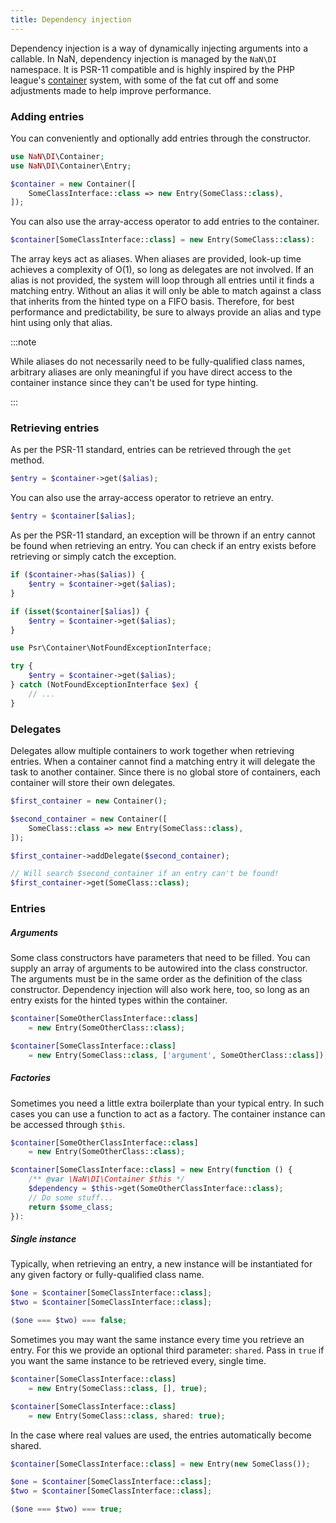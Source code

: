```yaml
---
title: Dependency injection
---
```


Dependency injection is a way of dynamically injecting arguments into a callable.
In NaN, dependency injection is managed by the `NaN\DI` namespace.
It is PSR-11 compatible and is highly inspired by the PHP league's [container](https://container.thephpleague.com/4.x/) system, with some of the fat cut off and some adjustments made to help improve performance.

### Adding entries

You can conveniently and optionally add entries through the constructor.

```php
use NaN\DI\Container;
use NaN\DI\Container\Entry;

$container = new Container([
	SomeClassInterface::class => new Entry(SomeClass::class),
]);
```

You can also use the array-access operator to add entries to the container.

```php
$container[SomeClassInterface::class] = new Entry(SomeClass::class):
```

The array keys act as aliases.
When aliases are provided, look-up time achieves a complexity of O(1), so long as delegates are not involved.
If an alias is not provided, the system will loop through all entries until it finds a matching entry.
Without an alias it will only be able to match against a class that inherits from the hinted type on a FIFO basis.
Therefore, for best performance and predictability, be sure to always provide an alias and type hint using only that alias.

:::note

While aliases do not necessarily need to be fully-qualified class names,
	arbitrary aliases are only meaningful if you have direct access to the container instance since they can't be used for type hinting.

:::

### Retrieving entries

As per the PSR-11 standard, entries can be retrieved through the `get` method.

```php
$entry = $container->get($alias);
```

You can also use the array-access operator to retrieve an entry.

```php
$entry = $container[$alias];
```

As per the PSR-11 standard, an exception will be thrown if an entry cannot be found when retrieving an entry.
You can check if an entry exists before retrieving or simply catch the exception.

```php
if ($container->has($alias)) {
	$entry = $container->get($alias);
}
```

```php
if (isset($container[$alias]) {
	$entry = $container->get($alias);
}
```

```php
use Psr\Container\NotFoundExceptionInterface;

try {
	$entry = $container->get($alias);
} catch (NotFoundExceptionInterface $ex) {
	// ...
}
```

### Delegates

Delegates allow multiple containers to work together when retrieving entries.
When a container cannot find a matching entry it will delegate the task to another container.
Since there is no global store of containers, each container will store their own delegates.

```php
$first_container = new Container();

$second_container = new Container([
	SomeClass::class => new Entry(SomeClass::class),
]);

$first_container->addDelegate($second_container);

// Will search $second_container if an entry can't be found!
$first_container->get(SomeClass::class);
```

### Entries

##### Arguments

Some class constructors have parameters that need to be filled.
You can supply an array of arguments to be autowired into the class constructor.
The arguments must be in the same order as the definition of the class constructor.
Dependency injection will also work here, too, so long as an entry exists for the hinted types within the container.

```php
$container[SomeOtherClassInterface::class]
	= new Entry(SomeOtherClass::class);

$container[SomeClassInterface::class]
	= new Entry(SomeClass::class, ['argument', SomeOtherClass::class]);
```

##### Factories

Sometimes you need a little extra boilerplate than your typical entry.
In such cases you can use a function to act as a factory.
The container instance can be accessed through `$this`.

```php
$container[SomeOtherClassInterface::class]
	= new Entry(SomeOtherClass::class);

$container[SomeClassInterface::class] = new Entry(function () {
	/** @var \NaN\DI\Container $this */
	$dependency = $this->get(SomeOtherClassInterface::class);
	// Do some stuff...
	return $some_class;
}):
```

##### Single instance

Typically, when retrieving an entry, a new instance will be instantiated for any given factory or fully-qualified class name.

```php
$one = $container[SomeClassInterface::class];
$two = $container[SomeClassInterface::class];

($one === $two) === false;
```

Sometimes you may want the same instance every time you retrieve an entry.
For this we provide an optional third parameter: `shared`.
Pass in `true` if you want the same instance to be retrieved every, single time.

```php
$container[SomeClassInterface::class]
	= new Entry(SomeClass::class, [], true);
```

```php
$container[SomeClassInterface::class]
	= new Entry(SomeClass::class, shared: true);
```

In the case where real values are used, the entries automatically become shared.

```php
$container[SomeClassInterface::class] = new Entry(new SomeClass());

$one = $container[SomeClassInterface::class];
$two = $container[SomeClassInterface::class];

($one === $two) === true;
```

